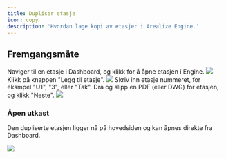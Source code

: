 ```yaml
---
title: Dupliser etasje
icon: copy
description: 'Hvordan lage kopi av etasjer i Arealize Engine.'
---
```


## Fremgangsmåte

<Steps>
  <Step title="Åpne en etasje">
    Naviger til en etasje i Dashboard, og klikk for å åpne etasjen i Engine.
    <Frame type="glass">
        <img src="/images/engine/dupliser-etasje/steg-1.png" />
    </Frame>
  </Step>
  <Step title="Legg til etasje">
    Klikk på knappen "Legg til etasje".
    <Frame type="glass">
        <img src="/images/engine/dupliser-etasje/steg-2.png" />
    </Frame>
  </Step>
  <Step title="Last opp plantegning">
    Skriv inn etasje nummeret, for eksmpel "U1", "3", eller "Tak". Dra og slipp en PDF (eller DWG) for etasjen, og klikk "Neste".
    <Frame type="glass">
        <img src="/images/engine/dupliser-etasje/steg-3.png" />
    </Frame>
  </Step>
</Steps>

### Åpen utkast

Den dupliserte etasjen ligger nå på hovedsiden og kan åpnes direkte fra Dashboard.

<Frame type="glass">
    <img src="/images/engine/dupliser-etasje/mitt-utkast.png" />
</Frame>
